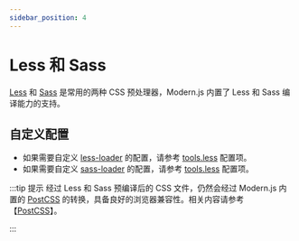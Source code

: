 ```yaml
---
sidebar_position: 4
---
```


# Less 和 Sass

[Less](https://lesscss.org/) 和 [Sass](https://sass-lang.com/) 是常用的两种 CSS 预处理器，Modern.js 内置了 Less 和 Sass 编译能力的支持。

## 自定义配置

- 如果需要自定义 [less-loader](https://github.com/webpack-contrib/less-loader) 的配置，请参考 [tools.less](/configure/app/tools/less) 配置项。
- 如果需要自定义 [sass-loader](https://github.com/webpack-contrib/sass-loader) 的配置，请参考 [tools.less](/configure/app/tools/sass) 配置项。

:::tip 提示
经过 Less 和 Sass 预编译后的 CSS 文件，仍然会经过 Modern.js 内置的 [PostCSS](https://postcss.org/) 的转换，具备良好的浏览器兼容性。相关内容请参考【[PostCSS](/guides/basic-features/css/postcss)】。

:::
